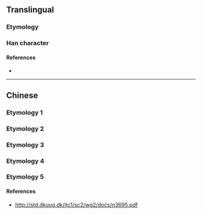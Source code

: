 {{character info/new}}
{{also|咼}}
==Translingual==

===Etymology===
{{Han simp|咼}}

===Han character===
{{Han char|rn=30|rad=口|as=04|sn=7|four=|canj=ROB,XXROB|ids=⿱口内}}

====References====
* {{Han ref|kx=0181.191|hdz=10589.040|uh=5459|ud=21593}}

----

==Chinese==
===Etymology 1===
{{zh-see|咼}}
===Etymology 2===
{{zh-see|涡|ss}}
===Etymology 3===
{{zh-see|娲|ss}}
===Etymology 4===
{{zh-see|窝|ss}}
===Etymology 5===
{{zh-see|莴|ss}}

====References====
* http://std.dkuug.dk/jtc1/sc2/wg2/docs/n3695.pdf